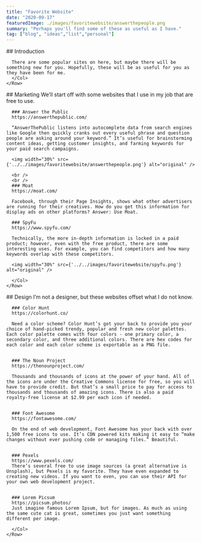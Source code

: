 ```yaml
---
title: "Favorite Website"
date: "2020-09-17"
featuredImage: ./images/favoritewebsite/answerthepeople.png
summary: "Perhaps you'll find some of these as useful as I have."
tag: ["blog", "ideas","list","personal"]
---
```


<Container fluid>
  <div className="pad">
    <Row>
      <Col>
      ## Introduction

      There are some popular sites on here, but maybe there will be something new for you. Hopefully, these will be as useful for you as they have been for me.
      </Col>
    </Row>
  </div>
</Container>




<Container fluid className="light-grey">
  <div className="pad">
    <Row>
      <Col>
      ## Marketing
      We’ll start off with some websites that I use in my job that are free to use.

      ### Answer the Public
      https://answerthepublic.com/

      “AnswerThePublic listens into autocomplete data from search engines like Google then quickly cranks out every useful phrase and question people are asking around your keyword.” It’s useful for brainstorming content ideas, getting customer insights, and farming keywords for your paid search campaigns.

      <img width="30%" src={'../../images/favoritewebsite/answerthepeople.png'} alt="original" />

      <br />
      <br />
      ### Moat
      https://moat.com/

      Facebook, through their Page Insights, shows what other advertisers are running for their creatives. How do you get this information for display ads on other platforms? Answer: Use Moat.

      ### SpyFu
      https://www.spyfu.com/

      Technically, the more in-depth information is locked in a paid product; however, even with the free product, there are some interesting uses. For example, you can find competitors and how many keywords overlap with these competitors.

      <img width="30%" src={'../../images/favoritewebsite/spyfu.png'} alt="original" />

      </Col>
    </Row>
  </div>
</Container>

<Container fluid>
  <div className="pad">
    <Row>
      <Col>
      ## Design
      I’m not a designer, but these websites offset what I do not know.

      ### Color Hunt
      https://colorhunt.co/

      Need a color scheme? Color Hunt’s got your back to provide you your choice of hand-picked trendy, popular and fresh new color palettes. Each color palette comes with four colors - one primary color, a secondary color, and three additional colors. There are hex codes for each color and each color scheme is exportable as a PNG file.


      ### The Noun Project
      https://thenounproject.com/

      Thousands and thousands of icons at the power of your hand. All of the icons are under the Creative Commons license for free, so you will have to provide credit. But that’s a small price to pay for access to thousands and thousands of amazing icons. There is also a paid royalty-free license at $2.99 per each icon if needed.


      ### Font Awesome
      https://fontawesome.com/

      On the end of web development, Font Awesome has your back with over 1,500 free icons to use. It’s CDN powered kits making it easy to “make changes without ever pushing code or managing files.” Beautiful.


      ### Pexels
      https://www.pexels.com/
      There’s several free to use image sources (a great alternative is Unsplash), but Pexels is my favorite. They have even expanded to creating new videos. If you want to even, you can use their API for your own web development project.


      ### Lorem Picsum
      https://picsum.photos/
      Just imagine famous Lorem Ipsum, but for images. As much as using the same cute cat is great, sometimes you just want something different per image.

      </Col>
    </Row>
  </div>
</Container>

